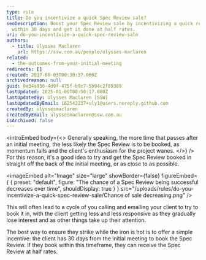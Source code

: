 ```yaml
---
type: rule
title: Do you incentivize a quick Spec Review sale?
seoDescription: Boost your Spec Review sale by incentivizing a quick review
  within 30 days and get it done at half rates.
uri: do-you-incentivize-a-quick-spec-review-sale
authors:
  - title: Ulysses Maclaren
    url: https://ssw.com.au/people/ulysses-maclaren
related:
  - the-outcomes-from-your-initial-meeting
redirects: []
created: 2017-08-03T00:30:37.000Z
archivedreason: null
guid: 0e34a856-4d9f-475f-b9c7-5b94c2f89389
lastUpdated: 2025-01-09T08:50:17.000Z
lastUpdatedBy: Ulysses Maclaren [SSW]
lastUpdatedByEmail: 162542237+uly1@users.noreply.github.com
createdBy: ulyssesmaclaren
createdByEmail: ulyssesmaclaren@ssw.com.au
isArchived: false
---
```


<introEmbed
  body={<>
Generally speaking, the more time that passes after an initial meeting, the less likely the Spec Review is to be booked, as momentum falls and the client's enthusiasm for the project wanes.
  </>}
/>
For this reason, it's a good idea to try and get the Spec Review booked in straight off the back of the initial meeting, or as close to as possible.


<imageEmbed
  alt="Image"
  size="large"
  showBorder={false}
  figureEmbed={ {
    preset: "default",
    figure: "The chance of a Spec Review being successful decreases over time",
    shouldDisplay: true
  } }
  src="/uploads/rules/do-you-incentivize-a-quick-spec-review-sale/Chance of sale decreasing.png"
/>

This will often lead to a cycle of you calling and emailing your client to try to book it in, with the client getting less and less responsive as they gradually lose interest and as other things take up their attention.

The best way to ensure they strike while the iron is hot is to offer a simple incentive: the client has 30 days from the initial meeting to book the Spec Review. If they book within this timeframe, they can receive the Spec Review at half rates.
